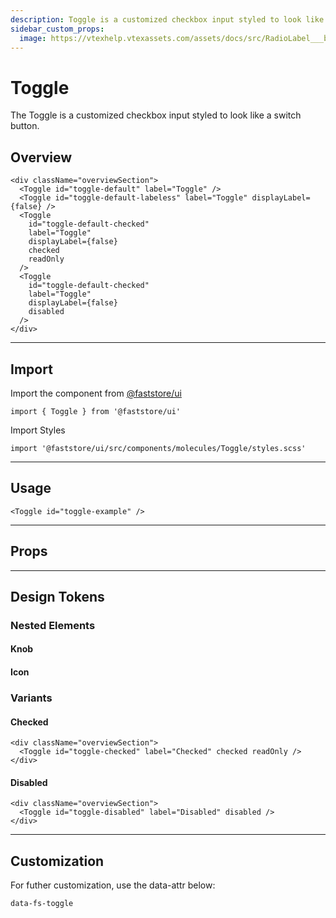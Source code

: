 ```yaml
---
description: Toggle is a customized checkbox input styled to look like a switch button.
sidebar_custom_props:
  image: https://vtexhelp.vtexassets.com/assets/docs/src/RadioLabel___b3fc3b7a139796e4921349df5aaa270c.png
---
```



# Toggle

The Toggle is a customized checkbox input styled to look like a switch button.

## Overview

```tsx live
<div className="overviewSection">
  <Toggle id="toggle-default" label="Toggle" />
  <Toggle id="toggle-default-labeless" label="Toggle" displayLabel={false} />
  <Toggle
    id="toggle-default-checked"
    label="Toggle"
    displayLabel={false}
    checked
    readOnly
  />
  <Toggle
    id="toggle-default-checked"
    label="Toggle"
    displayLabel={false}
    disabled
  />
</div>
```

---

## Import

Import the component from <a href="https://www.faststore.dev/reference/ui/get-started-faststore-ui">@faststore/ui</a>

```tsx
import { Toggle } from '@faststore/ui'
```

Import Styles

```tsx
import '@faststore/ui/src/components/molecules/Toggle/styles.scss'
```

---

## Usage

```tsx live
<Toggle id="toggle-example" />
```

---

## Props

<PropsSection name="Toggle" />

---

## Design Tokens

<TokenTable>
  <TokenRow
    token="--fs-toggle-height"
    value="calc(var(--fs-control-min-height) / 1.75)"
  />
  <TokenDivider />
  <TokenRow
    token="--fs-toggle-bkg-color"
    value="var(--fs-control-bkg)"
    isColor
  />
  <TokenRow
    token="--fs-toggle-bkg-color-hover"
    value="var(--fs-color-primary-bkg-light)"
    isColor
  />
  <TokenDivider />
  <TokenRow token="--fs-toggle-shadow" value="var(--fs-shadow)" />
  <TokenRow token="--fs-toggle-shadow-hover" value="var(--fs-shadow)" />
  <TokenDivider />
  <TokenRow
    token="--fs-toggle-border-color"
    value="var(--fs-border-color)"
    isColor
  />
  <TokenRow
    token="--fs-toggle-border-color-hover"
    value="var(--fs-border-color-hover)"
    isColor
  />
  <TokenRow token="--fs-toggle-border-radius" value="var(--fs-border-radius)" />
  <TokenRow token="--fs-toggle-border-width" value="var(--fs-border-width)" />
  <TokenDivider />
  <TokenRow
    token="--fs-toggle-transition-timing"
    value="var(--fs-transition-timing)"
  />
  <TokenRow
    token="--fs-toggle-transition-property"
    value="var(--fs-transition-property)"
  />
  <TokenRow
    token="--fs-toggle-transition-function"
    value="var(--fs-transition-function)"
  />
</TokenTable>

### Nested Elements

#### Knob

<TokenTable>
  <TokenRow token="--fs-toggle-knob-shadow" value="var(--fs-shadow)" />
  <TokenRow
    token="--fs-toggle-knob-bkg-color"
    value="var(--fs-color-primary-bkg)"
    isColor
  />
  <TokenRow
    token="--fs-toggle-knob-bkg-color-hover"
    value="var(--fs-toggle-border-color-hover)"
    globalValue="var(--fs-border-color-hover)"
    isColor
  />
  <TokenRow
    token="--fs-toggle-knob-border-radius"
    value="var(--fs-border-radius-small)"
  />
  <TokenRow
    token="--fs-toggle-knob-border-color"
    value="var(--fs-toggle-knob-bkg-color)"
    globalValue="var(--fs-color-primary-bkg)"
    isColor
  />
  <TokenRow
    token="--fs-toggle-knob-border-color-hover"
    value="var(--fs-toggle-knob-bkg-color-hover)"
    globalValue="var(--fs-border-color-hover)"
    isColor
  />
  <TokenRow
    token="--fs-toggle-knob-border-width"
    value="var(--fs-border-width-thick)"
  />
  <TokenDivider />
  <TokenRow
    token="--fs-toggle-knob-checked-bkg-color"
    value="var(--fs-control-bkg)"
    isColor
  />
  <TokenRow
    token="--fs-toggle-knob-checked-border-color"
    value="var(--fs-toggle-knob-checked-bkg-color)"
    globalValue="var(--fs-control-bkg)"
    isColor
  />
  <TokenDivider />
  <TokenRow
    token="--fs-toggle-knob-disabled-bkg-color"
    value="var(--fs-color-neutral-5)"
    isColor
  />
  <TokenRow
    token="--fs-toggle-knob-disabled-border-color"
    value="var(--fs-toggle-knob-disabled-bkg-color)"
    globalValue="var(--fs-color-neutral-5)"
    isColor
  />
</TokenTable>

#### Icon

<TokenTable>
  <TokenRow token="--fs-toggle-knob-icon-color" value="transparent" />
  <TokenDivider />
  <TokenRow
    token="--fs-toggle-knob-icon-checked-color"
    value="var(--fs-toggle-checked-bkg-color)"
    globalValue="var(--fs-color-primary-bkg-active)"
    isColor
  />
  <TokenRow
    token="--fs-toggle-knob-icon-checked-color-hover"
    value="var(--fs-toggle-checked-bkg-color-hover)"
    globalValue="var(--fs-color-primary-bkg-hover)"
    isColor
  />
  <TokenDivider />
  <TokenRow
    token="--fs-toggle-knob-icon-disabled-color"
    value="var(--fs-toggle-disabled-bkg-color)"
    globalValue="var(--fs-color-disabled-bkg)"
    isColor
  />
</TokenTable>

### Variants

#### Checked

```tsx live
<div className="overviewSection">
  <Toggle id="toggle-checked" label="Checked" checked readOnly />
</div>
```

<TokenTable>
  <TokenRow
    token="--fs-toggle-checked-bkg-color"
    value="var(--fs-color-primary-bkg-active)"
    isColor
  />
  <TokenRow
    token="--fs-toggle-checked-bkg-color-hover"
    value="var(--fs-color-primary-bkg-hover)"
    isColor
  />
  <TokenRow
    token="---fs-toggle-checked-border-color"
    value="var(--fs-toggle-checked-bkg-color)"
    globalValue="var(--fs-color-primary-bkg-active)"
    isColor
  />
  <TokenRow
    token="--fs-toggle-knob-icon-disabled-color"
    value="var(--fs-toggle-checked-bkg-color-hover)"
    globalValue="var(--fs-color-primary-bkg-hover)"
    isColor
  />
</TokenTable>

#### Disabled

```tsx live
<div className="overviewSection">
  <Toggle id="toggle-disabled" label="Disabled" disabled />
</div>
```

<TokenTable>
  <TokenRow
    token="--fs-toggle-disabled-bkg-color"
    value="var(--fs-color-disabled-bkg)"
    isColor
  />
  <TokenRow
    token="---fs-toggle-disabled-border-color"
    value="var(--fs-border-color-disabled)"
    isColor
  />
</TokenTable>

---

## Customization

For futher customization, use the data-attr below:

`data-fs-toggle`
